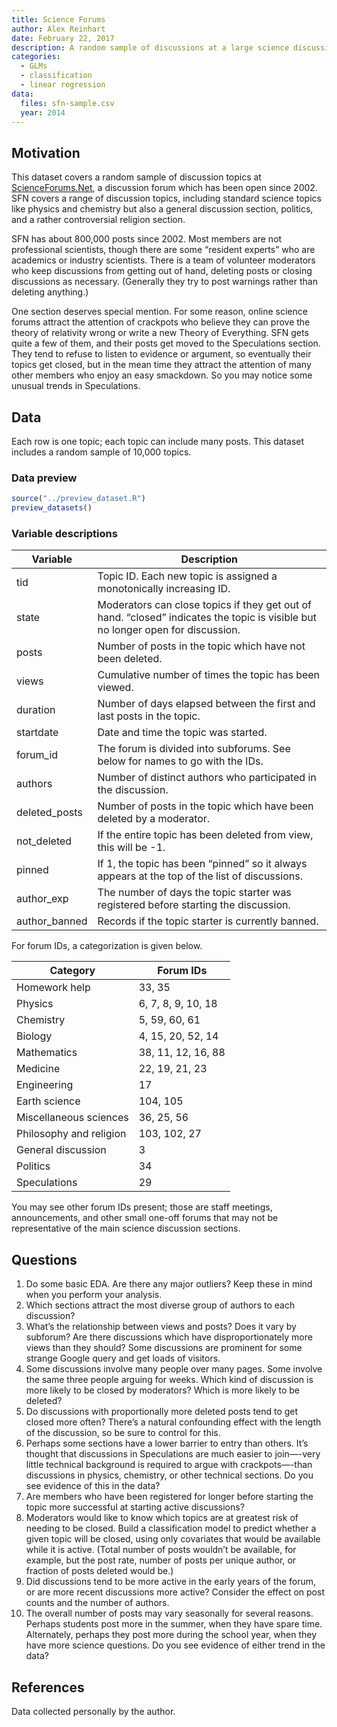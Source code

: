 ```yaml
---
title: Science Forums
author: Alex Reinhart
date: February 22, 2017
description: A random sample of discussions at a large science discussion forum, with metadata about each.
categories:
  - GLMs
  - classification
  - linear regression
data:
  files: sfn-sample.csv
  year: 2014
---
```


## Motivation

This dataset covers a random sample of discussion topics at
[ScienceForums.Net](https://www.scienceforums.net/), a discussion forum which
has been open since 2002. SFN covers a range of discussion topics, including
standard science topics like physics and chemistry but also a general discussion
section, politics, and a rather controversial religion section.

SFN has about 800,000 posts since 2002. Most members are not professional
scientists, though there are some “resident experts” who are academics or
industry scientists. There is a team of volunteer moderators who keep
discussions from getting out of hand, deleting posts or closing discussions as
necessary. (Generally they try to post warnings rather than deleting anything.)

One section deserves special mention. For some reason, online science forums
attract the attention of crackpots who believe they can prove the theory of
relativity wrong or write a new Theory of Everything. SFN gets quite a few of
them, and their posts get moved to the Speculations section. They tend to refuse
to listen to evidence or argument, so eventually their topics get closed, but in
the mean time they attract the attention of many other members who enjoy an easy
smackdown. So you may notice some unusual trends in Speculations.

## Data

Each row is one topic; each topic can include many posts. This dataset includes
a random sample of 10,000 topics.

### Data preview

```r
source("../preview_dataset.R")
preview_datasets()
```

### Variable descriptions

| Variable | Description |
|----|-------------|
| tid |	Topic ID. Each new topic is assigned a monotonically increasing ID. |
| state |	Moderators can close topics if they get out of hand. "closed" indicates the topic is visible but no longer open for discussion. |
| posts |	Number of posts in the topic which have not been deleted. |
| views |	Cumulative number of times the topic has been viewed. |
| duration |	Number of days elapsed between the first and last posts in the topic. |
| startdate |	Date and time the topic was started. |
| forum_id |	The forum is divided into subforums. See below for names to go with the IDs. |
| authors |	Number of distinct authors who participated in the discussion. |
deleted_posts |	Number of posts in the topic which have been deleted by a moderator. |
| not_deleted |	If the entire topic has been deleted from view, this will be -1. |
| pinned |	If 1, the topic has been "pinned" so it always appears at the top of the list of discussions. |
| author_exp |	The number of days the topic starter was registered before starting the discussion. |
| author_banned |	Records if the topic starter is currently banned.  |

For forum IDs, a categorization is given below.

| Category 	| Forum IDs |
|-----------|------------|
| Homework help |	33, 35 |
| Physics |	6, 7, 8, 9, 10, 18 |
| Chemistry |	5, 59, 60, 61 |
| Biology |	4, 15, 20, 52, 14 |
| Mathematics |	38, 11, 12, 16, 88 |
| Medicine |	22, 19, 21, 23 |
| Engineering |	17 |
| Earth science |	104, 105 |
| Miscellaneous sciences |	36, 25, 56 |
| Philosophy and religion |	103, 102, 27 |
| General discussion |	3 |
| Politics |	34 |
| Speculations |	29 |

You may see other forum IDs present; those are staff meetings, announcements,
and other small one-off forums that may not be representative of the main
science discussion sections.

## Questions

1. Do some basic EDA. Are there any major outliers? Keep these in mind when you
   perform your analysis.
2. Which sections attract the most diverse group of authors to each discussion?
3. What’s the relationship between views and posts? Does it vary by subforum?
   Are there discussions which have disproportionately more views than they
   should? Some discussions are prominent for some strange Google query and get
   loads of visitors.
4. Some discussions involve many people over many pages. Some involve the same
   three people arguing for weeks. Which kind of discussion is more likely to be
   closed by moderators? Which is more likely to be deleted?
5. Do discussions with proportionally more deleted posts tend to get closed more
   often? There’s a natural confounding effect with the length of the
   discussion, so be sure to control for this.
6. Perhaps some sections have a lower barrier to entry than others. It’s thought
   that discussions in Speculations are much easier to join—-very little
   technical background is required to argue with crackpots—-than discussions in
   physics, chemistry, or other technical sections. Do you see evidence of this
   in the data?
7. Are members who have been registered for longer before starting the topic
   more successful at starting active discussions?
8. Moderators would like to know which topics are at greatest risk of needing to
   be closed. Build a classification model to predict whether a given topic will
   be closed, using only covariates that would be available while it is active.
   (Total number of posts wouldn’t be available, for example, but the post rate,
   number of posts per unique author, or fraction of posts deleted would be.)
9. Did discussions tend to be more active in the early years of the forum, or
   are more recent discussions more active? Consider the effect on post counts
   and the number of authors.
10. The overall number of posts may vary seasonally for several reasons. Perhaps
    students post more in the summer, when they have spare time. Alternately,
    perhaps they post more during the school year, when they have more science
    questions. Do you see evidence of either trend in the data?

## References

Data collected personally by the author.
